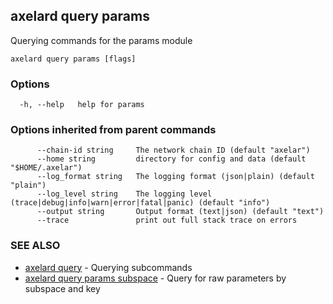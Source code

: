 ## axelard query params

Querying commands for the params module

```
axelard query params [flags]
```

### Options

```
  -h, --help   help for params
```

### Options inherited from parent commands

```
      --chain-id string     The network chain ID (default "axelar")
      --home string         directory for config and data (default "$HOME/.axelar")
      --log_format string   The logging format (json|plain) (default "plain")
      --log_level string    The logging level (trace|debug|info|warn|error|fatal|panic) (default "info")
      --output string       Output format (text|json) (default "text")
      --trace               print out full stack trace on errors
```

### SEE ALSO

- [axelard query](/cli-docs/v0_32_0/axelard_query) - Querying subcommands
- [axelard query params subspace](/cli-docs/v0_32_0/axelard_query_params_subspace) - Query for raw parameters by subspace and key
